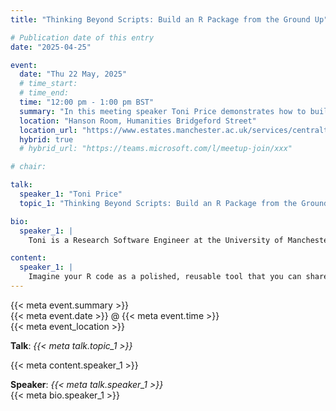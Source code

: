 ```yaml
---
title: "Thinking Beyond Scripts: Build an R Package from the Ground Up"

# Publication date of this entry
date: "2025-04-25"

event:
  date: "Thu 22 May, 2025"
  # time_start:
  # time_end:
  time: "12:00 pm - 1:00 pm BST"
  summary: "In this meeting speaker Toni Price demonstrates how to build a simple R package (the easy way)."
  location: "Hanson Room, Humanities Bridgeford Street"
  location_url: "https://www.estates.manchester.ac.uk/services/centralteachingspaces/ourservices/roomcatalogue/?building=15&room=75"
  hybrid: true
  # hybrid_url: "https://teams.microsoft.com/l/meetup-join/xxx"

# chair:

talk:
  speaker_1: "Toni Price"
  topic_1: "Thinking Beyond Scripts: Build an R Package from the Ground Up"

bio:
  speaker_1: |
    Toni is a Research Software Engineer at the University of Manchester. With a background in Statistics, she started her career in industry as a software developer, later completing a PhD which introduced her to R (it soon became her language of choice). She now focuses on writing robust, maintainable code and has a special interest in reproducible research.

content:
  speaker_1: |
    Imagine your R code as a polished, reusable tool that you can share with colleagues, collaborators or the entire R community. In this talk you’ll learn how to create a fully functional, tested and documented R package step-by-step the easy way with `devtools`, `usethis`, `testthat` and `roxygen2` in RStudio. Throw in a documentation website built with `pkgdown` and advice from `goodpractice` to streamline your workflow -- and take your R skills to the next level!
---
```


<!-- Note: meta event_location is constructed in content/events/_construct-location.lua -->

[{{< meta event.summary >}}]{.event-summary} \
[{{< meta event.date >}} @ {{< meta event.time >}}]{.event-time} \
[{{< meta event_location >}}]{.event-location}

**Talk**: *{{< meta talk.topic_1 >}}*

{{< meta content.speaker_1 >}}

**Speaker**: *{{< meta talk.speaker_1 >}}* \
{{< meta bio.speaker_1 >}}
